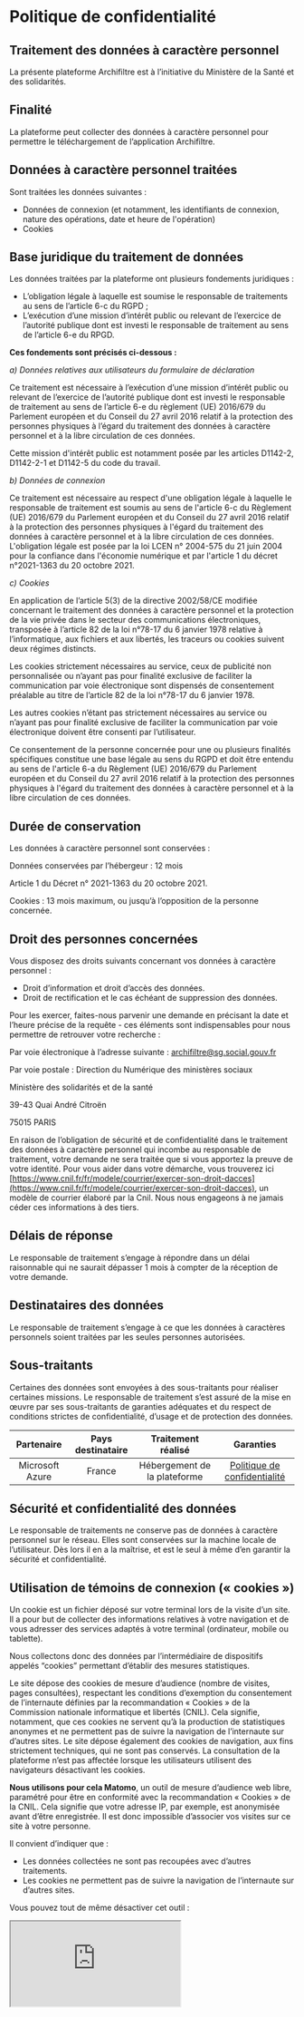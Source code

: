 
<SEO title="Mentions légales" />

# Politique de confidentialité

## Traitement des données à caractère personnel

La présente plateforme Archifiltre est à l’initiative du Ministère de la Santé et des solidarités.

## Finalité

La plateforme peut collecter des données à caractère personnel pour permettre le téléchargement de l’application Archifiltre.

## Données à caractère personnel traitées

Sont traitées les données suivantes :
- Données de connexion (et notamment, les identifiants de connexion, nature des opérations, date et heure de l'opération)
- Cookies

## Base juridique du traitement de données

Les données traitées par la plateforme ont plusieurs fondements juridiques :
-	L’obligation légale à laquelle est soumise le responsable de traitements au sens de l’article 6-c du RGPD ;
-	L’exécution d’une mission d’intérêt public ou relevant de l’exercice de l’autorité publique dont est investi le responsable de traitement au sens de l’article 6-e du RPGD.

**Ces fondements sont précisés ci-dessous :**

*a) Données relatives aux utilisateurs du formulaire de déclaration*

Ce traitement est nécessaire à l’exécution d’une mission d’intérêt public ou relevant de l’exercice de l’autorité publique dont est investi le responsable de traitement au sens de l’article 6-e du règlement (UE) 2016/679 du Parlement européen et du Conseil du 27 avril 2016 relatif à la protection des personnes physiques à l’égard du traitement des données à caractère personnel et à la libre circulation de ces données.

Cette mission d'intérêt public est notamment posée par les articles D1142-2, D1142-2-1 et D1142-5 du code du travail.

*b) Données de connexion*

Ce traitement est nécessaire au respect d'une obligation légale à laquelle le responsable de traitement est soumis au sens de l'article 6-c du Règlement (UE) 2016/679 du Parlement européen et du Conseil du 27 avril 2016 relatif à la protection des personnes physiques à l'égard du traitement des données à caractère personnel et à la libre circulation de ces données.
L'obligation légale est posée par la loi LCEN n° 2004-575 du 21 juin 2004 pour la confiance dans l'économie numérique et par l'article 1 du décret n°2021-1363 du 20 octobre 2021.

*c) Cookies*

En application de l’article 5(3) de la directive 2002/58/CE modifiée concernant le traitement des données à caractère personnel et la protection de la vie privée dans le secteur des communications électroniques, transposée à l’article 82 de la loi n°78-17 du 6 janvier 1978 relative à l’informatique, aux fichiers et aux libertés, les traceurs ou cookies suivent deux régimes distincts.

Les cookies strictement nécessaires au service, ceux de publicité non personnalisée ou n’ayant pas pour finalité exclusive de faciliter la communication par voie électronique sont dispensés de consentement préalable au titre de l’article 82 de la loi n°78-17 du 6 janvier 1978.

Les autres cookies n’étant pas strictement nécessaires au service ou n’ayant pas pour finalité exclusive de faciliter la communication par voie électronique doivent être consenti par l’utilisateur.

Ce consentement de la personne concernée pour une ou plusieurs finalités spécifiques constitue une base légale au sens du RGPD et doit être entendu au sens de l'article 6-a du Règlement (UE) 2016/679 du Parlement européen et du Conseil du 27 avril 2016 relatif à la protection des personnes physiques à l'égard du traitement des données à caractère personnel et à la libre circulation de ces données.

## Durée de conservation

Les données à caractère personnel sont conservées :

Données conservées par l’hébergeur : 12 mois

Article 1 du Décret n° 2021-1363 du 20 octobre 2021.

Cookies : 13 mois maximum, ou jusqu’à l’opposition de la personne concernée.

## Droit des personnes concernées

Vous disposez des droits suivants concernant vos données à caractère personnel :
- Droit d’information et droit d’accès des données.
- Droit de rectification et le cas échéant de suppression des données.

Pour les exercer, faites-nous parvenir une demande en précisant la date et l’heure précise de la requête - ces éléments sont indispensables pour nous permettre de retrouver votre recherche :

Par voie électronique à l’adresse suivante : [archifiltre@sg.social.gouv.fr](mailto:archifiltre@sg.social.gouv.fr)

Par voie postale : Direction du Numérique des ministères sociaux

Ministère des solidarités et de la santé

39-43 Quai André Citroën

75015 PARIS

En raison de l’obligation de sécurité et de confidentialité dans le traitement des données à caractère personnel qui incombe au responsable de traitement, votre demande ne sera traitée que si vous apportez la preuve de votre identité.
Pour vous aider dans votre démarche, vous trouverez ici [https://www.cnil.fr/fr/modele/courrier/exercer-son-droit-dacces](https://www.cnil.fr/fr/modele/courrier/exercer-son-droit-dacces), un modèle de courrier élaboré par la Cnil.
Nous nous engageons à ne jamais céder ces informations à des tiers.

## Délais de réponse

Le responsable de traitement s’engage à répondre dans un délai raisonnable qui ne saurait dépasser 1 mois à compter de la réception de votre demande.

## Destinataires des données

Le responsable de traitement s’engage à ce que les données à caractères personnels soient traitées par les seules personnes autorisées.

## Sous-traitants

Certaines des données sont envoyées à des sous-traitants pour réaliser certaines missions. Le responsable de traitement s’est assuré de la mise en œuvre par ses sous-traitants de garanties adéquates et du respect de conditions strictes de confidentialité, d’usage et de protection des données.

| Partenaire      | Pays destinataire | Traitement réalisé           | Garanties                                                                            |
|:---------------:|:-----------------:|:----------------------------:|:------------------------------------------------------------------------------------:|
| Microsoft Azure | France            | Hébergement de la plateforme | [Politique de confidentialité](https://privacy.microsoft.com/fr-fr/privacystatement) |

## Sécurité et confidentialité des données

Le responsable de traitements ne conserve pas de données à caractère personnel sur le réseau. Elles sont conservées sur la machine locale de l’utilisateur. Dès lors il en a la maîtrise, et est le seul à même d’en garantir la sécurité et confidentialité.

## Utilisation de témoins de connexion (« cookies »)

Un cookie est un fichier déposé sur votre terminal lors de la visite d’un site. Il a pour but de collecter des informations relatives à votre navigation et de vous adresser des services adaptés à votre terminal (ordinateur, mobile ou tablette).

Nous collectons donc des données par l’intermédiaire de dispositifs appelés “cookies” permettant d’établir des mesures statistiques.

Le site dépose des cookies de mesure d’audience (nombre de visites, pages consultées), respectant les conditions d’exemption du consentement de l’internaute définies par la recommandation « Cookies » de la Commission nationale informatique et libertés (CNIL). Cela signifie, notamment, que ces cookies ne servent qu’à la production de statistiques anonymes et ne permettent pas de suivre la navigation de l’internaute sur d’autres sites. Le site dépose également des cookies de navigation, aux fins strictement techniques, qui ne sont pas conservés. La consultation de la plateforme n’est pas affectée lorsque les utilisateurs utilisent des navigateurs désactivant les cookies.

**Nous utilisons pour cela Matomo**, un outil de mesure d’audience web libre, paramétré pour être en conformité avec la recommandation « Cookies » de la CNIL. Cela signifie que votre adresse IP, par exemple, est anonymisée avant d’être enregistrée. Il est donc impossible d’associer vos visites sur ce site à votre personne.

Il convient d’indiquer que :
- Les données collectées ne sont pas recoupées avec d’autres traitements.
- Les cookies ne permettent pas de suivre la navigation de l’internaute sur d’autres sites.

Vous pouvez tout de même désactiver cet outil :
<iframe
    title="disable-tracking"
    style={{ border: 0, height: "150px", width: "600px" }}
    src="https://matomo.fabrique.social.gouv.fr/index.php?module=CoreAdminHome&action=optOut&language=fr&backgroundColor=&fontColor=&fontSize=&fontFamily="
/>

À tout moment, vous pouvez refuser l’utilisation des cookies et désactiver le dépôt sur votre ordinateur en utilisant la fonction dédiée de votre navigateur (fonction disponible notamment sur Microsoft Internet Explorer 11, Google Chrome, Mozilla Firefox, Apple Safari et Opera).
Pour aller plus loin, vous pouvez consulter les fiches proposées par la Commission Nationale de l’Informatique et des Libertés (CNIL) :

[Cookies & traceurs : que dit la loi ?](https://www.cnil.fr/fr/cookies-traceurs-que-dit-la-loi)

[Cookies : les outils pour les maîtriser](https://www.cnil.fr/fr/cookies-les-outils-pour-les-maitriser)
